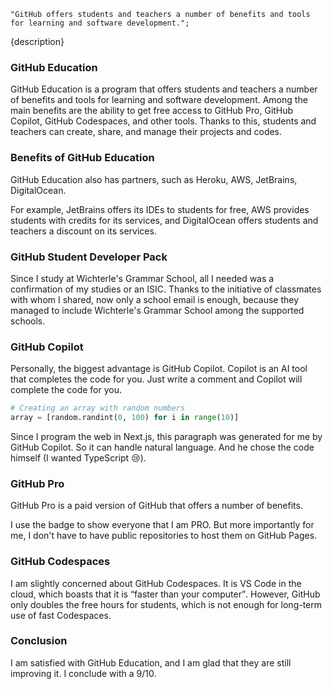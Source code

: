 	"GitHub offers students and teachers a number of benefits and tools for learning and software development.";

{description}

### GitHub Education

GitHub Education is a program that offers students and teachers a number of benefits and tools for learning and software
development. Among the main benefits are the ability to get free access to GitHub Pro, GitHub Copilot, GitHub
Codespaces, and other tools. Thanks to this, students and teachers can create, share, and manage their projects and
codes.

### Benefits of GitHub Education

GitHub Education also has partners, such as Heroku, AWS, JetBrains, DigitalOcean.

For example, JetBrains offers its IDEs to students for free, AWS provides students with credits for its services, and
DigitalOcean offers students and teachers a discount on its services.

### GitHub Student Developer Pack

Since I study at Wichterle's Grammar School, all I needed was a confirmation of my studies or an ISIC. Thanks to the
initiative of classmates with whom I shared, now only a school email is enough, because they managed to include
Wichterle's Grammar School among the supported schools.

### GitHub Copilot

Personally, the biggest advantage is GitHub Copilot. Copilot is an AI tool that completes the code for you. Just write a
comment and Copilot will complete the code for you.

```python
# Creating an array with random numbers
array = [random.randint(0, 100) for i in range(10)]
```

Since I program the web in Next.js, this paragraph was generated for me by GitHub Copilot. So it can handle natural
language. And he chose the code himself (I wanted TypeScript 😢).

### GitHub Pro

GitHub Pro is a paid version of GitHub that offers a number of benefits.

I use the badge to show everyone that I am PRO. But more importantly for me, I don't have to have public repositories to
host them on GitHub Pages.

### GitHub Codespaces

I am slightly concerned about GitHub Codespaces. It is VS Code in the cloud, which boasts that it is <q>faster than your
computer</q>. However, GitHub only doubles the free hours for students, which is not enough for long-term use of fast
Codespaces.

### Conclusion

I am satisfied with GitHub Education, and I am glad that they are still improving it. I conclude with a 9/10.
